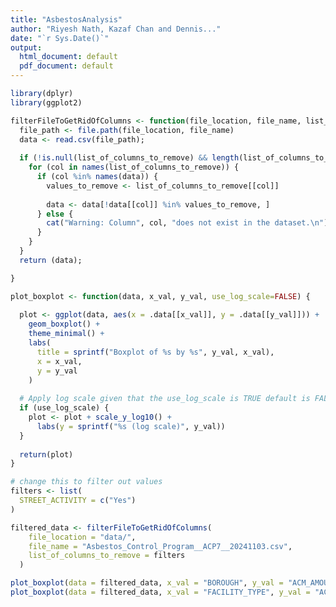 ```yaml
---
title: "AsbestosAnalysis"
author: "Riyesh Nath, Kazaf Chan and Dennis..."
date: "`r Sys.Date()`"
output:
  html_document: default
  pdf_document: default
---
```


```r
library(dplyr)
library(ggplot2)

filterFileToGetRidOfColumns <- function(file_location, file_name, list_of_columns_to_remove){
  file_path <- file.path(file_location, file_name)
  data <- read.csv(file_path);
  
  if (!is.null(list_of_columns_to_remove) && length(list_of_columns_to_remove) > 0) {
    for (col in names(list_of_columns_to_remove)) {
      if (col %in% names(data)) {
        values_to_remove <- list_of_columns_to_remove[[col]]
        
        data <- data[!data[[col]] %in% values_to_remove, ]
      } else {
        cat("Warning: Column", col, "does not exist in the dataset.\n")
      }
    }
  }
  return (data);

}

```

```r
plot_boxplot <- function(data, x_val, y_val, use_log_scale=FALSE) {
  
  plot <- ggplot(data, aes(x = .data[[x_val]], y = .data[[y_val]])) +
    geom_boxplot() +
    theme_minimal() +
    labs(
      title = sprintf("Boxplot of %s by %s", y_val, x_val),
      x = x_val,
      y = y_val
    )
  
  # Apply log scale given that the use_log_scale is TRUE default is FALSE
  if (use_log_scale) {
    plot <- plot + scale_y_log10() +
      labs(y = sprintf("%s (log scale)", y_val))
  }
  
  return(plot)
}

```

```r
# change this to filter out values
filters <- list(
  STREET_ACTIVITY = c("Yes")
)

filtered_data <- filterFileToGetRidOfColumns(
    file_location = "data/",
    file_name = "Asbestos_Control_Program__ACP7__20241103.csv", 
    list_of_columns_to_remove = filters
  )

plot_boxplot(data = filtered_data, x_val = "BOROUGH", y_val = "ACM_AMOUNT", use_log_scale = TRUE)
plot_boxplot(data = filtered_data, x_val = "FACILITY_TYPE", y_val = "ACM_AMOUNT", use_log_scale = TRUE)
```

